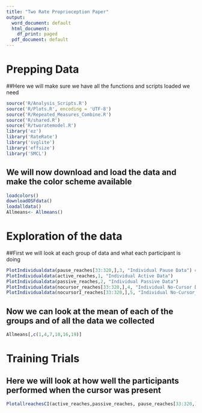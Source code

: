 ```yaml
---
title: "Two Rate Proprioception Paper"
output:
  word_document: default
  html_document:
    df_print: paged
  pdf_document: default
---
```

# Prepping Data

##Here we will make sure we have all the functions and scripts loaded we need

```r
source('R/Analysis_Scripts.R')
source('R/Plots.R', encoding = 'UTF-8')
source('R/Repeated_Measures_Combine.R')
source('R/shared.R')
source('R/tworatemodel.R')
library('ez')
library('RateRate')
library('svglite')
library('effsize')
library('SMCL')
```

## We will now download and load the data and make the color scheme available
```r
loadcolors()
downloadOSFdata()
loadalldata()
Allmeans<- Allmeans()
```

# Exploration of the data

##First we will look at each group of data and what each participant is doing
```r
PlotIndividualdata(pause_reaches[33:320,],3, "Individual Pause Data") #individual traces for pause data
PlotIndividualdata(active_reaches,1, "Individual Active Data")
PlotIndividualdata(passive_reaches,2, "Individual Passive Data")
PlotIndividualdata(nocursor_reaches[33:320,],4, "Individual No-Cursor Data")
PlotIndividualdata(nocursorI_reaches[33:320,],5, "Individual No-Cursor_I Data")
```
## Now we can look at the mean of each of the groups and of all the data we collected
```r
Allmeans[,c(1,4,7,10,16,19)]
```

# Training Trials
## Here we will look at how well the participants performed when the cursor was present
```r
PlotallreachesCI(active_reaches,passive_reaches, pause_reaches[33:320,],nocursor_reaches[33:320,],nocursorI_reaches[33:320,])
```

